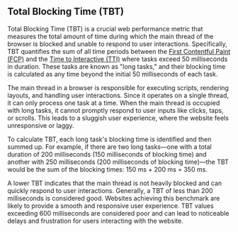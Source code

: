 ## Total Blocking Time (TBT)

Total Blocking Time (TBT) is a crucial web performance metric that measures the total amount of time during which the main thread of the browser is blocked and unable to respond to user interactions.
Specifically, TBT quantifies the sum of all time periods between the [First Contentful Paint (FCP)](performance:first-contentful-paint) and the [Time to Interactive (TTI)](performance:time-to-interactive) where tasks exceed 50 milliseconds in duration.
These tasks are known as "long tasks," and their blocking time is calculated as any time beyond the initial 50 milliseconds of each task.

The main thread in a browser is responsible for executing scripts, rendering layouts, and handling user interactions.
Since it operates on a single thread, it can only process one task at a time.
When the main thread is occupied with long tasks, it cannot promptly respond to user inputs like clicks, taps, or scrolls.
This leads to a sluggish user experience, where the website feels unresponsive or laggy.

To calculate TBT, each long task's blocking time is identified and then summed up.
For example, if there are two long tasks—one with a total duration of 200 milliseconds (150 milliseconds of blocking time) and another with 250 milliseconds (200 milliseconds of blocking time)—the TBT would be the sum of the blocking times: 150 ms + 200 ms = 350 ms.

A lower TBT indicates that the main thread is not heavily blocked and can quickly respond to user interactions. 
Generally, a TBT of less than 200 milliseconds is considered good. 
Websites achieving this benchmark are likely to provide a smooth and responsive user experience.
TBT values exceeding 600 milliseconds are considered poor and can lead to noticeable delays and frustration for users interacting with the website.
